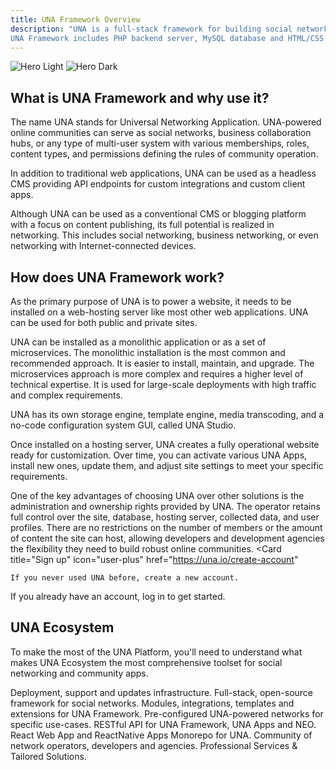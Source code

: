 ```yaml
---
title: UNA Framework Overview
description: "UNA is a full-stack framework for building social networks, communities and niche social apps. 
UNA Framework includes PHP backend server, MySQL database and HTML/CSS frontend generated server-side."
---
```


<img
  className="block dark:hidden"
  src="/images/hero-light.svg"
  alt="Hero Light"
/>
<img
  className="hidden dark:block"
  src="/images/intro-e.svg"
  alt="Hero Dark"
/>




## What is UNA Framework and why use it?

The name UNA stands for Universal Networking Application. UNA-powered online communities can serve as social networks, business collaboration hubs, or any type of multi-user system with various memberships, roles, content types, and permissions defining the rules of community operation.

In addition to traditional web applications, UNA can be used as a headless CMS providing API endpoints for custom integrations and custom client apps.

Although UNA can be used as a conventional CMS or blogging platform with a focus on content publishing, its full potential is realized in networking. This includes social networking, business networking, or even networking with Internet-connected devices.


## How does UNA Framework work?

As the primary purpose of UNA is to power a website, it needs to be installed on a web-hosting server like most other web applications. UNA can be used for both public and private sites.

UNA can be installed as a monolithic application or as a set of microservices. The monolithic installation is the most common and recommended approach. It is easier to install, maintain, and upgrade. The microservices approach is more complex and requires a higher level of technical expertise. It is used for large-scale deployments with high traffic and complex requirements.

UNA has its own storage engine, template engine, media transcoding, and a no-code configuration system GUI, called UNA Studio.

Once installed on a hosting server, UNA creates a fully operational website ready for customization. Over time, you can activate various UNA Apps, install new ones, update them, and adjust site settings to meet your specific requirements.

One of the key advantages of choosing UNA over other solutions is the administration and ownership rights provided by UNA. The operator retains full control over the site, database, hosting server, collected data, and user profiles. There are no restrictions on the number of members or the amount of content the site can host, allowing developers and development agencies the flexibility they need to build robust online communities.
<CardGroup cols={2}>
  <Card
    title="Sign up"
    icon="user-plus"
    href="https://una.io/create-account"
  >
    If you never used UNA before, create a new account.
  </Card>
  <Card
    title="Log in"
    icon="arrow-right-to-arc"
    href="https://una.io/login"
  >
    If you already have an account, log in to get started.
  </Card>
</CardGroup>

## UNA Ecosystem

To make the most of the UNA Platform, you'll need to understand what makes UNA Ecosystem the most comprehensive toolset for social networking and community apps. 

<CardGroup cols={2}>
  <Card
    title="Platform"
    icon="circle-nodes"
    href="https://una.io"
  >
    Deployment, support and updates infrastructure.
  </Card>
  <Card
    title="Framework"
    icon="code"
    href="framework"
  >
    Full-stack, open-source framework for social networks.
  </Card>
  <Card
    title="Apps"
    icon="grid-2"
    href="apps"
  >
    Modules, integrations, templates and extensions for UNA Framework.
  </Card>
   <Card
    title="Starter Kits"
    icon="rocket"
    href="starters"
  >
    Pre-configured UNA-powered networks for specific use-cases.
  </Card>
  <Card
    title="API"
    icon="plug"
    href="api-reference"
  >
    RESTful API for UNA Framework, UNA Apps and NEO.
  </Card>
  <Card
    title="NEO Frontend"
    icon="n"
    href="neo"
  >
    React Web App and ReactNative Apps Monorepo for UNA.
  </Card>
  <Card
    title="Community"
    icon="users"
    href="https://una.io/community"
  >
    Community of network operators, developers and agencies.
  </Card>
  <Card
    title="Yasko.Studio"
    icon="y"
    href="https://yasko.studio"
  >
    Professional Services & Tailored Solutions.
  </Card>

</CardGroup>
